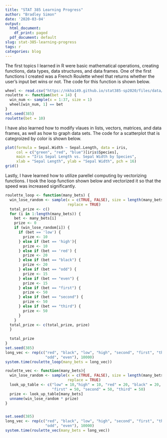 ```yaml
---
title: "STAT 385 Learning Progress"
author: "Bradley Simon"
date: '2020-03-04'
output:
  html_document:
    df_print: paged
  pdf_document: default
slug: stat-385-learning-progress
tags: r
categories: blog
---
```

The first topics I learned in R were basic mathematical operations, creating functions, data types, data structures, and data frames. One of the first functions I created was a French Roulette wheel that returns whether the user's input bet wins or not. The code for this function is shown below.

```r
wheel <- read.csv("https://nkha149.github.io/stat385-sp2020/files/data/roulette.csv")
roulette <- function(bet = 14) {
  win_num <- sample(x = 1:37, size = 1)
  wheel[win_num, 1] == bet
}
set.seed(385)
roulette(bet = 10)
```

I have also learned how to modify vlaues in lists, vectors, matrices, and data frames, as well as how to graph data sets. The code for a scatterplot that is categroized by color is shown below.

```r
plot(formula = Sepal.Width ~ Sepal.Length, data = iris,
     col = c("green", "red", "blue")[iris$Species],
     main = "Iris Sepal Length vs. Sepal Width by Species",
     xlab = "Sepal Length", ylab = "Sepal Width", pch = 16)
grid()
```

Lastly, I have learned how to utilize parellel computing by vectorizing functions. I took the loop function shown below and vectorized it so that the speed was increased significantly.

```r
roulette_loop <- function(many_bets) {
  win_lose_random <- sample(x = c(TRUE, FALSE), size = length(many_bets),
                            replace = TRUE)
  total_prize <- c()
  for (i in 1:length(many_bets)) {
    bet <- many_bets[i]
    prize <- 0
    if (win_lose_random[i]) {
      if (bet == 'low') {
        prize <- 10
      } else if (bet == 'high'){
        prize <- 10
      } else if (bet == 'red') {
        prize <- 20
      } else if (bet == "black") {
        prize <- 20
      } else if (bet == "odd") {
        prize <- 15
      } else if (bet == "even") {
        prize <- 15
      } else if (bet == "first") {
        prize <- 50
      } else if (bet == "second") {
        prize <- 50
      } else if (bet == "third") {
        prize <- 50
      }
    }
  total_prize <- c(total_prize, prize)
  }
  
  total_prize
}
set.seed(385)
long_vec <- rep(c("red", "black", "low", "high", "second", "first", "third",
                  "odd", "even"), 10000)
system.time(roulette_loop(many_bets = long_vec))
```

```r
roulette_vec <- function(many_bets){
  win_lose_random <- sample(x = c(TRUE, FALSE), size = length(many_bets),
                            replace = TRUE)
  look_up_table <- c("low" = 10,"high" = 10, "red" = 20, "black" = 20, "odd" =   15,"even" = 15,
                     "first" = 50, "second" = 50, "third" = 50)
  prize <- look_up_table[many_bets]
  unname(win_lose_random * prize)
}


set.seed(385)
long_vec <- rep(c("red", "black", "low", "high", "second", "first", "third",
                  "odd", "even"), 10000)
system.time(roulette_vec(many_bets = long_vec))
```

